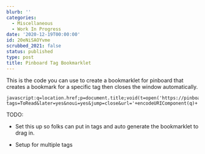 ```yaml
---
blurb: ''
categories:
  - Miscellaneous
  - Work In Progress
date: '2020-12-19T00:00:00'
id: 20eNiSAOYvme
scrubbed_2021: false
status: published
type: post
title: Pinboard Tag Bookmarklet
---
```


This is the code you can use to create a bookmarklet for pinboard that creates a bookmark for a specific tag then closes the window automatically.


    javascript:q=location.href;p=document.title;void(t=open('https://pinboard.in/add?tags=ToRead&later=yes&noui=yes&jump=close&url='+encodeURIComponent(q)+'&title='+encodeURIComponent(p),'Pinboard','toolbar=no,width=100,height=100'));t.blur();


TODO: 

- Set this up so folks can put in tags and auto generate the bookmarklet to drag in. 

- Setup for multiple tags
